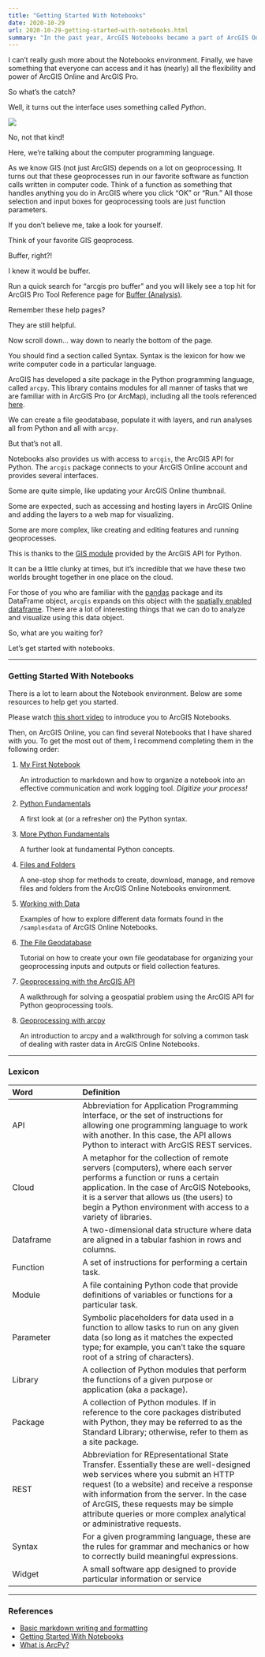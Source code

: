```yaml
---
title: "Getting Started With Notebooks"
date: 2020-10-29
url: 2020-10-29-getting-started-with-notebooks.html
summary: "In the past year, ArcGIS Notebooks became a part of ArcGIS Online. This cloud environment gives us the features of AGOL combined with the power of arcpy - the Python interface to ArcGIS Pro's geoprocessing and analysis. So long Windows only troubles and hello platform independent programming. Post includes Python lexicon."
---
```


I can't really gush more about the Notebooks environment.
Finally, we have something that everyone can access and it has (nearly) all the flexibility and power of ArcGIS Online and ArcGIS Pro.

So what's the catch?

Well, it turns out the interface uses something called *Python*.

![](https://upload.wikimedia.org/wikipedia/commons/3/3c/PythonTimoriensisRooij.jpg)

No, not that kind!

Here, we're talking about the computer programming language.

As we know GIS (not just ArcGIS) depends on a lot on geoprocessing.
It turns out that these geoprocesses run in our favorite software as function calls written in computer code.
Think of a function as something that handles anything you do in ArcGIS where you click "OK" or "Run."
All those selection and input boxes for geoprocessing tools are just function parameters.

If you don't believe me, take a look for yourself.

Think of your favorite GIS geoprocess.

Buffer, right?!

I knew it would be buffer.

Run a quick search for "arcgis pro buffer" and you will likely see a top hit for ArcGIS Pro Tool Reference page for [Buffer (Analysis)](https://pro.arcgis.com/en/pro-app/tool-reference/analysis/buffer.htm).

Remember these help pages?

They are still helpful.

Now scroll down... way down to nearly the bottom of the page.

You should find a section called Syntax.
Syntax is the lexicon for how we write computer code in a particular language.

ArcGIS has developed a site package in the Python programming language, called `arcpy`.
This library contains modules for all manner of tasks that we are familiar with in ArcGIS Pro (or ArcMap), including all the tools referenced [here](https://pro.arcgis.com/en/pro-app/tool-reference/main/arcgis-pro-tool-reference.htm).

We can create a file geodatabase, populate it with layers, and run analyses all from Python and all with `arcpy`.

But that's not all.

Notebooks also provides us with access to `arcgis`, the ArcGIS API for Python.
The `arcgis` package connects to your ArcGIS Online account and provides several interfaces.

Some are quite simple, like updating your ArcGIS Online thumbnail.

Some are expected, such as accessing and hosting layers in ArcGIS Online and adding the layers to a web map for visualizing.

Some are more complex, like creating and editing features and running geoprocesses.

This is thanks to the [GIS module](https://developers.arcgis.com/python/guide/the-gis-module/) provided by the ArcGIS API for Python.

It can be a little clunky at times, but it's incredible that we have these two worlds brought together in one place on the cloud.

For those of you who are familiar with the [pandas][pandas] package and its DataFrame object, `arcgis` expands on this object with the [spatially enabled dataframe][sdf].
There are a lot of interesting things that we can do to analyze and visualize using this data object.

So, what are you waiting for?

Let's get started with notebooks.

[pandas]: https://pandas.pydata.org/
[sdf]: https://developers.arcgis.com/python/guide/introduction-to-the-spatially-enabled-dataframe/

***

### Getting Started With Notebooks
There is a lot to learn about the Notebook environment.
Below are some resources to help get you started.

Please watch [this short video](https://youtu.be/vydDSl0hTn0) to introduce you to ArcGIS Notebooks.

Then, on ArcGIS Online, you can find several Notebooks that I have shared with you.
To get the most out of them, I recommend completing them in the following order:

1. [My First Notebook][nb0]

    An introduction to markdown and how to organize a notebook into an effective communication and work logging tool.
    _Digitize your process!_
1. [Python Fundamentals][nb1]

    A first look at (or a refresher on) the Python syntax.
1. [More Python Fundamentals][nb2]

    A further look at fundamental Python concepts.
1. [Files and Folders][nb3]

    A one-stop shop for methods to create, download, manage, and remove files and folders from the ArcGIS Online Notebooks environment.
1. [Working with Data][nb4]

    Examples of how to explore different data formats found in the `/samplesdata` of ArcGIS Online Notebooks.
1. [The File Geodatabase][nb5]

    Tutorial on how to create your own file geodatabase for organizing your geoprocessing inputs and outputs or field collection features.
1. [Geoprocessing with the ArcGIS API][nb6]

    A walkthrough for solving a geospatial problem using the ArcGIS API for Python geoprocessing tools.
1. [Geoprocessing with arcpy][nb7]

    An introduction to arcpy and a walkthrough for solving a common task of dealing with raster data in ArcGIS Online Notebooks.

[nb0]: https://wm-gis.maps.arcgis.com/home/item.html?id=c8cc47cf8c0f4f5aadcff34aed8b48b3
[nb1]: https://wm-gis.maps.arcgis.com/home/item.html?id=0be90664f6e345709832b6cc60361bff
[nb2]: https://wm-gis.maps.arcgis.com/home/item.html?id=6ae79225677547978e5e86eef75cd39d
[nb3]: https://wm-gis.maps.arcgis.com/home/item.html?id=67d191b2a0a94b6ebe6cc7f1aec50c48
[nb4]: https://wm-gis.maps.arcgis.com/home/item.html?id=367fcabcb8da4dac9851b7e80c246706
[nb5]: https://wm-gis.maps.arcgis.com/home/item.html?id=31b93985ce284cb1876c8483cab78366
[nb6]: https://wm-gis.maps.arcgis.com/home/item.html?id=0c4825b7e0f04fa6afba2b108eb338a4#overview
[nb7]: https://wm-gis.maps.arcgis.com/home/item.html?id=d81dd1f12f574b39b248a6311c619a7b

***

### Lexicon

| Word | Definition |
| :--- | :--------- |
| API | Abbreviation for Application Programming Interface, or the set of instructions for allowing one programming language to work with another. In this case, the API allows Python to interact with ArcGIS REST services. |
| Cloud | A metaphor for the collection of remote servers (computers), where each server performs a function or runs a certain application. In the case of ArcGIS Notebooks, it is a server that allows us (the users) to begin a Python environment with access to a variety of libraries. |
| Dataframe | A two-dimensional data structure where data are aligned in a tabular fashion in rows and columns. |
| Function | A set of instructions for performing a certain task. |
| Module | A file containing Python code that provide definitions of variables or functions for a particular task.  |
| Parameter | Symbolic placeholders for data used in a function to allow tasks to run on any given data (so long as it matches the expected type; for example, you can't take the square root of a string of characters). |
| Library | A collection of Python modules that perform the functions of a given purpose or application (aka a package).  |
| Package | A collection of Python modules. If in reference to the core packages distributed with Python, they may be referred to as the Standard Library; otherwise, refer to them as a site package. |
| REST | Abbreviation for REpresentational State Transfer. Essentially these are well-designed web services where you submit an HTTP request (to a website) and receive a response with information from the server. In the case of ArcGIS, these requests may be simple attribute queries or more complex analytical or administrative requests. |
| Syntax | For a given programming language, these are the rules for grammar and mechanics or how to correctly build meaningful expressions. |
| Widget | A small software app designed to provide particular information or service |

***

### References
* [Basic markdown writing and formatting](https://docs.github.com/en/github/writing-on-github/basic-writing-and-formatting-syntax)
* [Getting Started With Notebooks](https://doc.arcgis.com/en/arcgis-online/get-started/components-of-the-notebook-editor.htm)
* [What is ArcPy?](https://pro.arcgis.com/en/pro-app/arcpy/get-started/what-is-arcpy-.htm)
